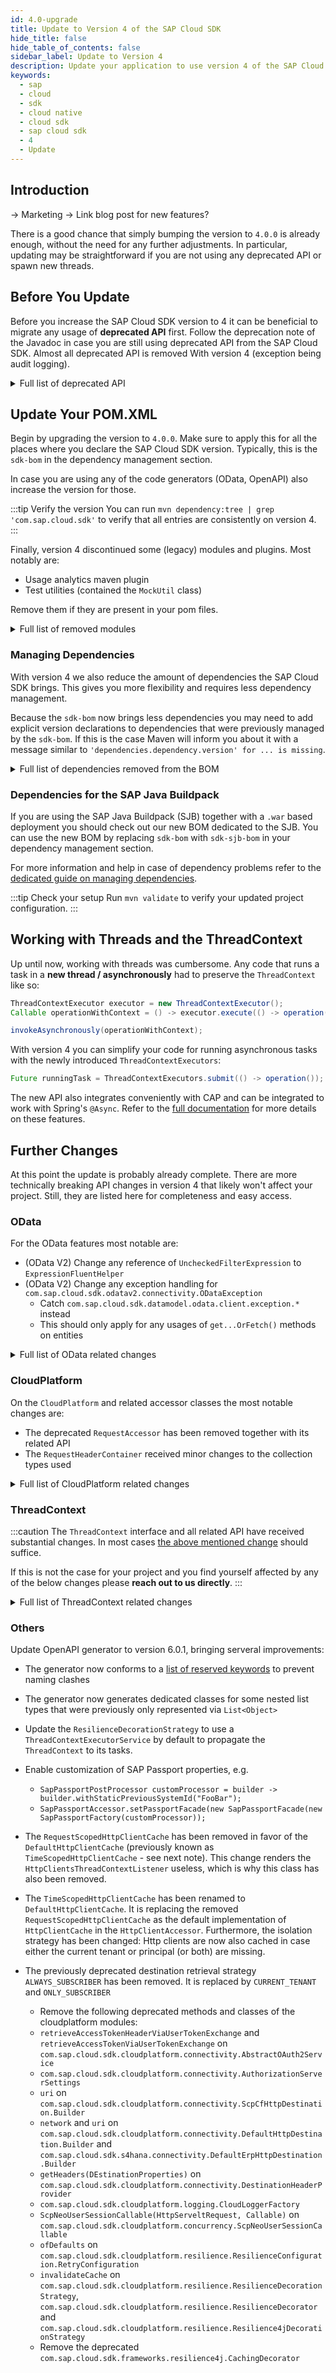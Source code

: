 ```yaml
---
id: 4.0-upgrade
title: Update to Version 4 of the SAP Cloud SDK
hide_title: false
hide_table_of_contents: false
sidebar_label: Update to Version 4
description: Update your application to use version 4 of the SAP Cloud SDK
keywords:
  - sap
  - cloud
  - sdk
  - cloud native
  - cloud sdk
  - sap cloud sdk
  - 4
  - Update
---
```


## Introduction

-> Marketing
-> Link blog post for new features?


There is a good chance that simply bumping the version to `4.0.0` is already enough, without the need for any further adjustments.
In particular, updating may be straightforward if you are not using any deprecated API or spawn new threads.

## Before You Update

Before you increase the SAP Cloud SDK version to 4 it can be beneficial to migrate any usage of **deprecated API** first.
Follow the deprecation note of the Javadoc in case you are still using deprecated API from the SAP Cloud SDK.
Almost all deprecated API is removed With version 4 (exception being audit logging).

<details>
    <summary>Full list of deprecated API</summary>

  | API             	| Replacement           	| Comment 	|
  |-----------------	|-----------------------	|---------	|
  | RequestAccessor 	| RequestHeaderAccessor 	|         	|
  |                 	|                       	|         	|

</details>    

## Update Your POM.XML

Begin by upgrading the version to `4.0.0`.
Make sure to apply this for all the places where you declare the SAP Cloud SDK version.
Typically, this is the `sdk-bom` in the dependency management section.

In case you are using any of the code generators (OData, OpenAPI) also increase the version for those.

:::tip Verify the version
You can run `mvn dependency:tree | grep 'com.sap.cloud.sdk'` to verify that all entries are consistently on version 4.
:::

Finally, version 4 discontinued some (legacy) modules and plugins.
Most notably are:
* Usage analytics maven plugin
* Test utilities (contained the `MockUtil` class)

Remove them if they are present in your pom files.

<details>
    <summary>Full list of removed modules</summary>

  * On-premise VDM:
    * `s4hana-api-odata-onpremise-2020`
    * `s4hana-api-odata-v4-onpremise-2020`
  * DataModel - Enterprise Messaging:
    * `messaging-jms`
    * `messaging-generator`
    * `messaging-core`
    * `s4hana-api-messaging`
  * Framework integrations (`com.sap.cloud.sdk.frameworks`)
    * `cxf`
    * `eclipselink`
    * `eclipselink-javaee`
    * `jaxrs-gson`
    * `jaxrs`
    * `javaee`
    * `liquibase`
    * `liquibase-javaee`
    * `togglz`
    * `spring-boot-multitenancy-scp-cf`
    * `spring-web`
  * Testing utilities (`com.sap.cloud.sdk.testutil`)
    * `testutil-parent`
    * `testutil-core`
    * `testutil-resources`
  * Currency Conversion (`com.sap.cloud.sdk.integration`)
    * `integration-object-currency-conversion-simple`
    * `integration-object-currency-conversion-simple-artifact`
    * `integration-object-currency-conversion-simple-srv`
    * `integration-parent`
    * `currency-conversion-adapter-simple-integration-objects-mrm`
    * `currency-conversion-adapter-simple-integration-objects`
    * `currency-conversion-core`
    * `currency-conversion-datamodel`
    * `currency-conversion-parent`
  * Quality (`com.sap.cloud.sdk.quality`)
    * `common`
    * `httpclient-listener`
    * `listeners-all`
    * `odata-querylistener`
    * `pmd-plugin`
    * `pmd-rules`
    * `rfc-querylistener`
  * Others:
    * `com.sap.cloud.sdk.services:graph`
    * `com.sap.cloud.sdk.services:recast-ai`
    * `com.sap.cloud.sdk.services:scp-machine-learning`
    * `com.sap.cloud.sdk.plugins:usage-analytics`
    * `com.sap.cloud.sdk.plugins:usage-analytics-maven-plugin`
    * `com.sap.cloud.sdk.cloudplatform:metering`
    * `com.sap.cloud.sdk.cloudplatform:metering-scp-neo`

</details>

### Managing Dependencies

With version 4 we also reduce the amount of dependencies the SAP Cloud SDK brings.
This gives you more flexibility and requires less dependency management.

Because the `sdk-bom` now brings less dependencies you may need to add explicit version declarations to dependencies that were previously managed by the `sdk-bom`.
If this is the case Maven will inform you about it with a message similar to `'dependencies.dependency.version' for ... is missing`.

<details>
    <summary>Full list of dependencies removed from the BOM</summary>

  * `io.swagger:swagger-annotations`
  * `javax.validation:validation-api`
  * `javax.ws.rs:javax.ws.rs-api`
  * `javax.jms:javax.jms-api`
  * `javax:javaee-api`
  * `javax:javaee-web-api`
  * `javax.ejb:javax.ejb-api`
  * `org.hamcrest:hamcrest-core`
  * `org.eclipse.persistence:eclipselink`
  * `org.eclipse.persistence:javax.persistence`
  * `org.liquibase:liquibase-core`
  * `org.apache.commons:commons-csv`
  * `org.apache.cxf:cxf-core`
  * `org.apache.cxf:cxf-rt-management`
  * `org.apache.cxf:cxf-rt-transports-http`
  * `org.apache.cxf:cxf-rt-bindings-soap`
  * `org.apache.cxf:cxf-rt-bindings-xml`
  * `org.apache.cxf:cxf-rt-ws-addr`
  * `org.apache.cxf:cxf-rt-ws-rm`
  * `org.apache.cxf:cxf-rt-ws-policy`
  * `org.apache.cxf:cxf-rt-ws-mex`
  * `org.apache.cxf:cxf-rt-ws-security`
  * `org.apache.cxf:cxf-rt-frontend-jaxws`
  * `org.apache.cxf:cxf-rt-frontend-jaxrs`
  * `org.apache.cxf:cxf-rt-rs-client`
  * `org.apache.cxf:cxf-rt-rs-extension-providers`
  * `org.apache.cxf:cxf-rt-rs-extension-search`
  * `org.apache.cxf:cxf-rt-rs-security-cors`
  * `org.apache.cxf:cxf-rt-rs-security-oauth2`
  * `org.apache.cxf:cxf-rt-rs-security-xml`
  * `org.apache.cxf:cxf-rt-rs-security-sso-saml`
  * `org.slf4j:jul-to-slf4j`
  * `org.slf4j:log4j-over-slf4j`
  * `org.slf4j:slf4j-simple`
  * `org.springframework:spring-framework-bom`
  * `org.springframework:spring-security-bom`
  * `org.togglz:togglz-core`
  * `org.togglz:togglz-servlet`
  * `org.togglz:togglz-console`
  * `org.togglz:togglz-testing`
  * `org.togglz:togglz-junit`
  * `com.jayway.jsonpath:json-path`
  * `com.fasterxml.jackson:jackson-bom`
  * `com.google.guava:guava-testlib`
  * `com.sap.cloud.servicesdk:odatav2-connectivity-sdk3`
  * `com.sap.cloud.servicesdk:odata-v2-lib`
  * `com.sap.cloud.servicesdk.prov:api`
  * `com.sap.cloud.servicesdk.prov:odatav4`
  * `com.sap.cloud.servicesdk.prov:odata2.web`
  * `com.sap.cloud.servicesdk.prov:odata2.xsa`
  * `com.sap.cloud.servicesdk.prov:odatav2-hybrid`
  * `com.sap.cloud.servicesdk.prov:odatav2-prov`
  * `com.sap.cloud:neo-javaee7-wp-api`
  * `com.sap.cloud:neo-java-web-api`
  * `com.sap.xs.java:xs-env`
  * `com.sap.xs2.security:security-commons`
  * `com.sap.xs2.security:java-container-security`
  * `com.sap.conn.jco:com.sap.conn.jco.sapjco3`
  * `com.sap.conn.jco:sapjco3`
  * `com.sap.hcp.cf.logging:cf-java-logging-support-logback`
  * `com.squareup.okhttp3:okhttp`

</details>

### Dependencies for the SAP Java Buildpack

If you are using the SAP Java Buildpack (SJB) together with a `.war` based deployment you should check out our new BOM dedicated to the SJB.
You can use the new BOM by replacing `sdk-bom` with `sdk-sjb-bom` in your dependency management section.

For more information and help in case of dependency problems refer to the [dedicated guide on managing dependencies](/manage-dependencies).

:::tip Check your setup
Run `mvn validate` to verify your updated project configuration.
:::

## Working with Threads and the ThreadContext

Up until now, working with threads was cumbersome.
Any code that runs a task in a **new thread / asynchronously** had to preserve the `ThreadContext` like so:

```java
ThreadContextExecutor executor = new ThreadContextExecutor();
Callable operationWithContext = () -> executor.execute(() -> operation());

invokeAsynchronously(operationWithContext);
```

With version 4 you can simplify your code for running asynchronous tasks with the newly introduced `ThreadContextExecutors`:

```java
Future runningTask = ThreadContextExecutors.submit(() -> operation());
```

The new API also integrates conveniently with CAP and can be integrated to work with Spring's `@Async`.
Refer to the [full documentation](../features/multi-tenancy/multi-tenancy-thread-context) for more details on these features.

## Further Changes

At this point the update is probably already complete.
There are more technically breaking API changes in version 4 that likely won't affect your project.
Still, they are listed here for completeness and easy access.

### OData

For the OData features most notable are:

* (OData V2) Change any reference of `UncheckedFilterExpression` to `ExpressionFluentHelper`
* (OData V2) Change any exception handling for `com.sap.cloud.sdk.odatav2.connectivity.ODataException`
    * Catch `com.sap.cloud.sdk.datamodel.odata.client.exception.*` instead
    * This should only apply for any usages of `get...OrFetch()` methods on entities

<details>
    <summary>Full list of OData related changes</summary>

  * Remove `com.sap.cloud.sdk.s4hana.datamodel.odata.adapter.ODataCalendarAdapter` and child classes
    `ODataDateTimeAdapter`, `ODataDateTimeOffsetAdapter`, and `ODataTimeAdapter`.
  * Remove the obsolete helper classes `FilterExpressionWrapper`, `UncheckedFilterExpression`, `FilterExpressionHelper` and `FilterFunction`
  * The `ODataTypeValueSerializer` class has been removed as it is no longer needed with the removal of the `servicesdk` dependency
  * Remove the obsolete class `com.sap.cloud.sdk.s4hana.connectivity.RequestBody`
  * Remove the following deprecated methods from all OData V2 request builders (FluentHelper classes):
    * `execute`
    * `withErrorHandler`
    * `getHeadersForRequestOnly`
    * `getHeadersForRequestAndImplicitRequests`
    * `and`
    * `onRequestAndImplicitRequests`
    * `onRequestOnly`
    * `cachingMetadata`
    * `withoutCachingMetadata`
    * `toQuery`
    * `ignoringVersionIdentifier`
    * All constructors that required the `servicePath` as single argument, now the second argument `entityCollection` is mandatory
  * For OData v2 generated classes (the OData v2 VDM), the method signature has changed for lazily resolving navigation properties in entity classes.
    A checked exception is no longer thrown for methods named _fetchX()_ and _getXOrFetch()_:
    ```
    Entity entity;
    try {
      entity.fetchProperty();
      entity.getPropertyOrFetch()
    }
    catch( com.sap.cloud.sdk.odatav2.connectivity.ODataException e ) {
    }
    ```
    If you still want to evaluate the error details (like HTTP payload or status code), please feel free to explore the hierarchy and properties of our OData unchecked exception types.
  * Removed the now obsolete method `VdmEntityUtil#fromFields`
  * The modules `odata-client` and `odata-v4-core` have been moved out of beta state and are now considered stable
  * The decprecated modules `s4hana-api-odata-onpremise-2020` and `s4hana-api-odata-v4-onpremise-2020` are removed

</details>

### CloudPlatform

On the `CloudPlatform` and related accessor classes the most notable changes are:

* The deprecated `RequestAccessor` has been removed together with its related API
* The `RequestHeaderContainer` received minor changes to the collection types used

<details>
    <summary>Full list of CloudPlatform related changes</summary>

  * The deprecated `com.sap.cloud.sdk.cloudplatform.servlet.RequestAccessor` has been removed together with its related API:
    * `RequestAccessor`
    * `RequestFacade`
    * `DefaultRequestFacade`
    * `RequestThreadContextListener`
  * Moved the `AuthTokenAccessor`, `AuthToken` classes and the `AuthTokenFacade` interface from the `security-scp-cf` into the `security` module.
    * Renamed `DefaultAuthTokenFacade` to `ScpCfAuthTokenFacade`.
    * Only functional implementation of `AuthTokenFacade` is the `ScpCfAuthTokenFacade` in the `security-scp-cf` module.
    * If no implementation of the facade interface can be found via the ServiceLoader pattern, all invocations on the `AuthTokenAccessor` will throw an Exception.
    * SCP CF related methods on the `AuthTokenAccessor` are removed from there and only accessible via the `ScpCfAuthTokenFacade`.
  * Public API in `RequestHeaderContainer` has the following breaking changes:
    * `RequestHeaderContainer#getHeaderNames()` now returns a `List<String>` instead of `Set<String>`. Only headers which have at least one non-null value are returned by the method. 
    * `RequestHeaderContainer#getHeaderValues()` now returns a `List<String>` instead of `Collection<String>`
    * `DefaultRequestHeaderContainer#fromMultiValueMap` also allows generic inputs to be passed.
       The signature of the method has changed from `DefaultRequestHeaderContainer#fromMultiValueMap( Map<String, Collection<String>> headers )` to `DefaultRequestHeaderContainer#fromMultiValueMap( Map<String, ? extends Iterable<String>> headers )`
  * The `Accessor` (e.g. `TenantAccessor`) classes will now throw an `ThreadContextExecutionException` in their `executeWith` methods in case a custom `Facade` implementation is used that is not a (subtype of)   `DefaultFacade`.
   This was changed to make a current shortcoming regarding the `executeWith` API apparent to users that are using a different `ThreadContext`.
   For example, when running in a CAP context, `TenantAccessor.executeWithTenant` doesn't correctly update the CDS Context so that the operation doesn't lead to the expected result.
   Previously, this error would go unnoticed, which led to the wrong impression that everything was working as expected.
   Now, the aforementioned `ThreadContextExecutionException` will be thrown to make users aware of the issue.     
  * Introduce support for the [BTP Environment Variable Access](https://github.com/SAP/btp-environment-variable-access) (_Service Binding_) library.
    * The `ScpCfCloudPlatform` now offers a `setServiceBindingAccessor` method, which should be used instead of the `setEnvironmentVariableReader` method to override the access to the `VCAP_SERVICES` environment variable.  
  * Following public behavior in the `cloudplatform-core-scp-cf` module has been changed:
    * `ScpCfCloudPlatform#invalidateCaches`: The service bindings are no longer statically cached. Therefore, using the `invalidateCaches` method will no longer affect service bindings (for example as returned by the `getVcapServices` method)
    * `ScpCfCloudPlatform#getVcapServices`: This method will no longer thrown a `CloudPlatformException` in case no service bindings are found 
  * Following experimental classes in the `cloudplatform-core` module have been removed:
    * All classes in the `com.sap.cloud.sdk.cloudplatform.servicebinding` package
  * Following experimental methods in the `cloudplatform-core-scp-cf` module have been removed:
    * `ScpCfCloudPlatform#setServiceBindingsRootLocation`
    * `ScpCfCloudPlatform#getServiceBindingsRootLocation`
    * `ScpCfCloudPlatform#setServiceBindingLoader`

</details>

### ThreadContext

:::caution
The `ThreadContext` interface and all related API have received substantial changes.
In most cases [the above mentioned change](#working-with-threads-and-the-threadcontext) should suffice.

If this is not the case for your project and you find yourself affected by any of the below changes please **reach out to us directly**.
:::

<details>
    <summary>Full list of ThreadContext related changes</summary>

  * The `ThreadContext` interface received the following changes:
    * Method `Property<T> getProperty(String name)` has been replaced with `Try<T> getPropertyValue(String name)`
    * Method `setPropertyIfAbsent` has been changed to now accept a `Callable<Property<?>>` instead of `Callable<?>`
    * Enable `equals` and `hashCode` for `DefaultThreadContext`.
    * Method `getThread()` has been removed
  * The `Property<T>` class has been expanded with convenience methods to decorate a callable:
    * `Callable<Property<?>> decorateCallable( Callable<?> valueGenerator )` 
    * `Callable<Property<?>> decorateConfidentialCallable( Callable<?> valueGenerator )` 
  * `ThreadContextExecutor` changes:
    * `ThreadContext` instances are no longer implicitly shared when using `ThreadContextExecutor`. Instead:
    * `fromCurrentContext()` will duplicate the current context into a new context object
    * `fromNewContext()` will use a new, empty context object
    * `fromCurrentOrNewContext()` behaves like `fromCurrentContext` but will fall back to a new context, if none is available
    * `using(context)` will duplicate the provided context and its properties into a new context object
    * Duplicating the current context solves persistence and concurrency issues with dynamic thread life cycles.
    * Additionally, the `ThreadContext` is duplicated every time the `ThreadContextExecutor#execute` method is called.
    * Therefore, the steps `beforeDestroy()` and `afterDestroy()` are removed from the `ThreadContextListener`.
  * `ThreadContextListener` has no longer access to values from a potential parent thread-context.
    Instead, any values from a potential parent context are already present and can be altered.
  * The `ThreadContextDecorator` has been changed to now enable passing arbitrary `ThreadLocal` related data to new threads created via `DefaultThreadContextExecutorService`
    * The existing `SecurityThreadContextDecorator` has been improved to pass on the full security library's `SecurityContext`
    * The related `cds-integration-cloudsdk` module has been improved to pass on the full CDS `RequestContext`
    * The now obsolete `SecurityContextThreadContextListener` has been removed.
    * The `ScpNeoThreadContextDecorator` has been renamed to `ScpNeoThreadContextDecoratorInternal` and moved to `com.sap.cloud.sdk.cloudplatform.thread`. Additionally, it is no longer implementing the `ThreadContextDecorator` interface.
  
</details>


### Others

Update OpenAPI generator to version 6.0.1, bringing serveral improvements:
  - The generator now conforms to a [list of reserved keywords](https://openapi-generator.tech/docs/generators/java/#reserved-words) to prevent naming clashes
  - The generator now generates dedicated classes for some nested list types that were previously only represented via `List<Object>`

- Update the `ResilienceDecorationStrategy` to use a `ThreadContextExecutorService` by default to propagate the `ThreadContext` to its tasks.
- Enable customization of SAP Passport properties, e.g. 
  - `SapPassportPostProcessor customProcessor = builder -> builder.withStaticPreviousSystemId("FooBar");`
  - `SapPassportAccessor.setPassportFacade(new SapPassportFacade(new SapPassportFactory(customProcessor));`  
  
- The `RequestScopedHttpClientCache` has been removed in favor of the `DefaultHttpClientCache` (previously known as `TimeScopedHttpClientCache` - see next note).
  This change renders the `HttpClientsThreadContextListener` useless, which is why this class has also been removed.
- The `TimeScopedHttpClientCache` has been renamed to `DefaultHttpClientCache`.
  It is replacing the removed `RequestScopedHttpClientCache` as the default implementation of `HttpClientCache` in the `HttpClientAccessor`.
  Furthermore, the isolation strategy has been changed: Http clients are now also cached in case either the current tenant or principal (or both) are missing.
- The previously deprecated destination retrieval strategy `ALWAYS_SUBSCRIBER` has been removed.
  It is replaced by `CURRENT_TENANT` and `ONLY_SUBSCRIBER`

  - Remove the following deprecated methods and classes of the cloudplatform modules:
  - `retrieveAccessTokenHeaderViaUserTokenExchange` and `retrieveAccessTokenViaUserTokenExchange` on
`com.sap.cloud.sdk.cloudplatform.connectivity.AbstractOAuth2Service`
  - `com.sap.cloud.sdk.cloudplatform.connectivity.AuthorizationServerSettings`
  - `uri` on `com.sap.cloud.sdk.cloudplatform.connectivity.ScpCfHttpDestination.Builder`
  - `network` and `uri` on `com.sap.cloud.sdk.cloudplatform.connectivity.DefaultHttpDestination.Builder` and
`com.sap.cloud.sdk.s4hana.connectivity.DefaultErpHttpDestination.Builder`
  - `getHeaders(DEstinationProperties)` on `com.sap.cloud.sdk.cloudplatform.connectivity.DestinationHeaderProvider`
  - `com.sap.cloud.sdk.cloudplatform.logging.CloudLoggerFactory`
  - `ScpNeoUserSessionCallable(HttpServeltRequest, Callable)` on `com.sap.cloud.sdk.cloudplatform.concurrency.ScpNeoUserSessionCallable`
  - `ofDefaults` on `com.sap.cloud.sdk.cloudplatform.resilience.ResilienceConfiguration.RetryConfiguration`
  - `invalidateCache` on `com.sap.cloud.sdk.cloudplatform.resilience.ResilienceDecorationStrategy`,
`com.sap.cloud.sdk.cloudplatform.resilience.ResilienceDecorator` and `com.sap.cloud.sdk.cloudplatform.resilience.Resilience4jDecorationStrategy`
  - Remove the deprecated `com.sap.cloud.sdk.frameworks.resilience4j.CachingDecorator`  
